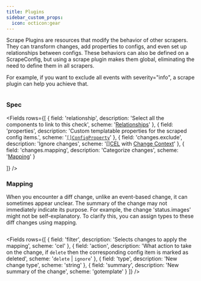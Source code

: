 ```yaml
---
title: Plugins
sidebar_custom_props:
  icon: octicon:gear
---
```


Scrape Plugins are resources that modify the behavior of other scrapers. 
They can transform changes, add properties to configs, and even set up relationships between configs. 
These behaviors can also be defined on a ScrapeConfig, but using a scrape plugin makes them global, eliminating the need to define them in all scrapers.

For example, if you want to exclude all events with severity="info", a scrape plugin can help you achieve that.

```yaml title="plugin-change-exclusion.yaml" file=<rootDir>/modules/config-db/fixtures/plugin-change-exclusion.yaml
```

### Spec

<Fields
  rows={[
    {
      field: 'relationship',
      description: 'Select all the components to link to this check',
      scheme: '[Relationships](./relationships)'
    },
    {
      field: 'properties',
      description: 'Custom templatable properties for the scraped config items.',
      scheme: '[`[]ConfigProperty`](/reference/config-db/properties)'
    },
    {
      field: 'changes.exclude',
      description: 'Ignore changes',
      scheme: '[[]CEL](#exclusions) with [Change Context](/reference/config-db/changes)'
    },
    {
      field: 'changes.mapping',
      description: 'Categorize changes',
      scheme: '[Mapping](#mapping)'
    }

  ]}
/>

### Mapping

When you encounter a diff change, unlike an event-based change, it can sometimes appear unclear. The summary of the change may not immediately indicate its purpose.
For example, the change 'status.images' might not be self-explanatory. To clarify this, you can assign types to these diff changes using mapping.

```yaml title="plugin-change-mapping.yaml" file=<rootDir>/modules/config-db/fixtures/plugin-change-mapping.yaml
```

<Fields
  rows={[
    {
      field: 'filter',
      description: 'Selects changes to apply the mapping',
      scheme: 'cel'
    },
    {
      field: 'action',
      description: 'What action to take on the change, if `delete` then the corresponding config item is marked as deleted',
      scheme: '`delete` | `ignore`'
    },
    {
      field: 'type',
      description: 'New change type',
      scheme: 'string'
    },
    {
      field: 'summary',
      description: 'New summary of the change',
      scheme: 'gotemplate'
    }
  ]}
/>